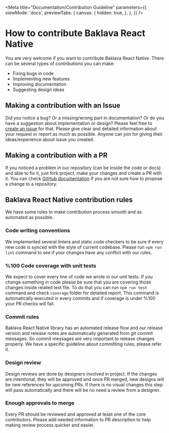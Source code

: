 
<Meta
  title="Documentation/Contribution Guideline"
  parameters={{
    viewMode: 'docs',
    previewTabs: {
      canvas: {
        hidden: true,
      },
    },
  }}
/>


# How to contribute Baklava React Native

You are very welcome if you want to contribute Baklava React Native. There can be several types of contributions you can make:

* Fixing bugs in code
* Implementing new features
* Improving documentation
* Suggesting design ideas

## Making a contribution with an Issue

Did you notice a bug? Or a missing/wrong part in documentation? Or do you have a suggestion about implementation or design? Please feel free to [create an issue](https://github.com/Trendyol/baklava-react-native/issues/new) for that. Please give clear and detailed information about your request or report as much as possible. Anyone can join for giving their ideas/experience about issue you created.

## Making a contribution with a PR

If you noticed a problem in our repository (can be inside the code or docs) and able to fix it, just fork project, make your changes and create a PR with it. You can check [GitHub documentation](https://docs.github.com/en/pull-requests/collaborating-with-pull-requests/proposing-changes-to-your-work-with-pull-requests/about-branches) if you are not sure how to propose a change to a repository.

## Baklava React Native contribution rules

We have some rules to make contribution process smooth and as automated as possible.

### Code writing conventions

We implemented several linters and static code checkers to be sure if every new code is synced with the style of current codebase. Please run `npm run lint` command to see if your changes have any conflict with our rules.

### %100 Code coverage with unit tests

We expect to cover every line of code we wrote in our unit tests. If you change something in code please be sure that you are covering those changes inside related test file. To do that you can run `npm run test` command and check `coverage` folder for detailed report. This command is automatically executed in every commits and if coverage is under %100 your PR checks will fail.

### Commit rules

Baklava React Native library has an automated release flow and our release version and release notes are automatically generated from git commit messages. So commit messages are very important to release changes properly. We have a specific guideline about committing rules, please refer it.

### Design review

Design reviews are done by designers involved in project. If the changes are intentional, they will be approved and once PR merged, new designs will be new references for upcoming PRs. If there is no visual changes this step will pass automatically and there will be no need a review from a designer.

### Enough approvals to merge

Every PR should be reviewed and approved at least one of the core contributors. Please add needed information to PR description to help making review process quicker and easier.

